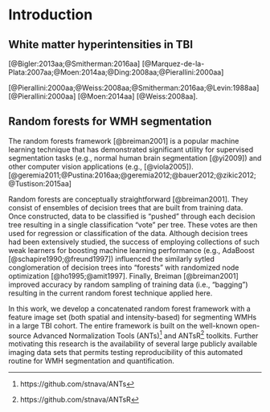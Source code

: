 <!--
A couple notes in response to comments:

[David Tate, Comment 15]:  Stupid question, but why not show the same subject and slice for both for a better comparison?

NT:  I see what he is saying and probably agree.

[David Tate, Comment 28]:  Maybe this could go in a Figure as a flow chart??

NT:  Flow charts are great and I included a couple as Figure 5 in my tumor paper.  However, they take a long time to make correctly and I do not want to commit to producing one unless it is absolutely necessary.

[Andy Mayer, Comment 30]: It will be difficult to see this font for labeling on Y axis at current size/resolution. You may also consider alerting your reader directly that the magnitudes of the scales are very different for stage 1 versus stage 2 in the legend or scale them to be similar.

NT:  Comparing these two plots in Figure 4 in terms of their absolute MeanDecreaseAccuracy
is meaningless so coordinating the scales is not important.

[Andy Mayer, Comment 34]:  A reviewer is likely to ask for some sort of reliability rating on the labeling of the lesions.

NT:  I agree with this but unless somebody else is willing to manually segment the WMHs,
then there is not really much we can do other than point to other papers which have looked
at reliability.

[David Tate, Comment 37]:  Seems like we are missing a picture.  That is the football player in me, but it seems like we need a picture that shows the manual compared to the automated at each stage if possible.

NT:  We could do this but I do not think that such images in publications are that meaningful as they typically result from heavy selection bias.  I did do something similar
for my brain segmentation paper where I showed multiple slices (skipped every 10, or something like that) for each subject in the challenge cohort but tumors are obviously much bigger and can be displayed in this manner.

[David Tate, Comment 39]:  I would would move these comments down to a limitation like paragraph, otherwise it minimizes the cool findings.

NT:  I have no opinion on this.  Do what you think is best.

[Andy Mayer, Comment 40]:  I do not know if you can include any of this data (even one subject). It would be great to demonstrate that your algorithm worked on data collected on another scanner since the intensities are likely to be very different.

NT:  As I mentioned to you previously, I think this is a great idea and I would be happy to include it but how do we showcase this unless somebody is willing to annotate data from these other sites.  We could include a picture of a single subject but how persuasive that is will be reviewer-dependent.  Personally, I would not be persuaded as the showing the results of a single subject is very prone to selection bias.


-->








# Introduction

## White matter hyperintensities in TBI

\textcolor{blue}{White matter hyperintensities (WMHs) are foci of abnormally increased signal intensity seen within white matter regions within the cerebrum and brainstem on fluid attenuation inversion recovery (FLAIR) magnetic resonance imaging (MRI) sequences.
WMHs are a frequent finding following traumatic brain injury (TBI) and have been correlated with functional outcome and injury severity in both pediatric} [@Bigler:2013aa;@Smitherman:2016aa] \textcolor{blue}{and adult} [@Marquez-de-la-Plata:2007aa;@Moen:2014aa;@Ding:2008aa;@Pierallini:2000aa] \textcolor{blue}{populations.}

\textcolor{blue}{Further research involving WMHs has shown that regional distribution and volume of WMHs have been shown to possess prognostic value in the TBI patient} [@Pierallini:2000aa;@Weiss:2008aa;@Smitherman:2016aa;@Levin:1988aa]\textcolor{blue}{. Specifically, lesion volume in corpus callosum correlates with functional scores in the acute phase following injury, while lesion volume in frontal lobes correlates with scores at 1 year following injury} [@Pierallini:2000aa]\textcolor{blue}{.
Further, volume of FLAIR lesions within the corpus
callosum, brainstem, and thalamus in patients with severe TBI correlates
with Glasgow Outcome-Extended (GOS-E) scores---a numeric groupwise assessment used to
classify ``outcome'' in TBI patients where ``outcome'' refers to the
spectrum of possible prognoses from death to disability to recovery.} [@Moen:2014aa]\textcolor{blue}{. Additionally,
in patients who are comatose following severe TBI
the regional distribution of FLAIR lesions within the pons, midbrain, hypothalamus, basal forebrain, parietal, temporal, occipital lobes, and insula along with the observation of grasping or chewing behavior are associated with poor outcome} [@Weiss:2008aa].

\textcolor{blue}{Despite the above findings which demonstrate that WMHs have potential prognostic value, they are not routinely employed as a diagnostic measure in clinical practice.  Performing a comprehensive manual counting of number and distribution of lesions in the clinical setting is simply not practical. As such, the development of automated methods for the rapid identification and quantification of WMHs within individual patients may allow for identification of correlative patterns between WMH number, volume, distribution, and disease state. Further, the development of such lesion quantification approaches may allow for the practical inclusion of this type of information within routine radiological practice.  In this work, we present an automated framework for quantification of WMHs in
multi-modal MRI using the random forest machine learning technique.}


## Random forests for WMH segmentation

<!--
Machine learning and pattern recognition techniques have seen increased application
for various medical image analysis workflows (see, for example, the annual
Workshop on Machine Learning in Medical Imaging held in conjunction with the Medical
Image Computing and Computer-Aided Intervention (MICCAI) international meeting).
Popular techniques such as support vector machines and neural networks have been applied
successfully to clinically relevant imaging tasks such as supervised image segmentation
(e.g., [@Bauer:2011aa]) and diagnostic prediction (e.g., [@Tong:2014aa;@Liu:2013aa]).
Facilitating the current employment of such techniques are the number of available imaging
data sets [@Van-Horn:2014aa] and the public availability of data science packages such as
SciPy [@scipy] and the R project for statistical computing [@R] and their associated
extensions.
-->

The random forests framework [@breiman2001] is a popular machine learning technique that has demonstrated significant utility for supervised segmentation tasks (e.g.,
normal human brain segmentation [@yi2009]) and other computer vision applications
(e.g., [@viola2005]).
\textcolor{blue}{Random forest-based paradigms have been successfully employed in the
delineation of other neuropathologies} [@geremia2011;@Pustina:2016aa;@geremia2012;@bauer2012;@zikic2012;@Tustison:2015aa]
\textcolor{blue}{for both single and multi-modal acquisition protocols.}

<!--
Of note, these
latter random forest approaches for brain tumor segmentation have performed well in recent
international competitions established in response to the lack of objective comparisons between segmentation algorithms (i.e.,  the Multimodal Brain Tumor Segmentation (BRATS) challenge was initiated in 2012 [@Menze:2015aa].
-->

Random forests are conceptually straightforward [@breiman2001].  They consist of ensembles of decision trees
that are built from training data.  Once \textcolor{blue}{the ensemble of decision trees is} constructed, data to be classified is "pushed"
through each decision tree resulting in a single classification "vote" per tree.  These
votes are then used for regression or classification of the data.  Although decision
trees had been extensively studied, the success of employing collections of
such weak learners for boosting machine learning performance
(e.g., AdaBoost [@schapire1990;@freund1997]) influenced the similarly sytled conglomeration
of decision trees into "forests" with randomized node optimization [@ho1995;@amit1997].
Finally, Breiman [@breiman2001] improved accuracy by random sampling of training
data (i.e., "bagging") resulting in the current random forest technique applied here.

In this work, we develop a concatenated random forest framework with a
feature image set (both spatial and intensity-based)
for segmenting WMHs in a large TBI cohort.
The entire framework is built on the well-known open-source
Advanced Normalization Tools (ANTs)[^i1] and ANTsR[^i2] toolkits.
Further motivating this research is the availability of several large publicly available  imaging data sets that permits testing reproducibility of this automated routine for WMH segmentation and quantification.

[^i1]: https://github.com/stnava/ANTs
[^i2]: https://github.com/stnava/ANTsR
